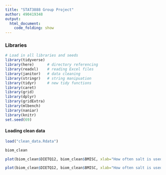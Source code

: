 ```yaml
---
title: "STAT3888 Group Project"
author: 490419348
output: 
  html_document:
    code_folding: show
---
```


### Libraries
```r
# Load in all libraries and seeds
library(tidyverse)
library(here)      # directory referencing
library(readxl)    # reading Excel files
library(janitor)   # data cleaning 
library(stringr)   # string manipuation
library(tidyr)     # new tidy functions
library(caret)
library(grid)
library(dplyr)
library(gridExtra)
library(mlbench)
library(naniar)
library(knitr)
set.seed(69)
```


#### Loading clean data
```r
load("clean_data.Rdata")
```


```r
biom_clean
```


```r
plot(biom_clean$DIETQ12, biom_clean$BMISC, xlab="How often salt is used", ylab="bmi")
```


```r
plot(biom_clean$DIETQ12, biom_clean$BMISC, xlab="How often salt is used", ylab="bmi")
```














